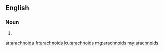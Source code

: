 ==English==

===Noun===
{{head|en|plural}}

# {{plural of|arachnoid|lang=en|nocat=1}}

[[ar:arachnoids]]
[[fr:arachnoids]]
[[ku:arachnoids]]
[[mg:arachnoids]]
[[my:arachnoids]]